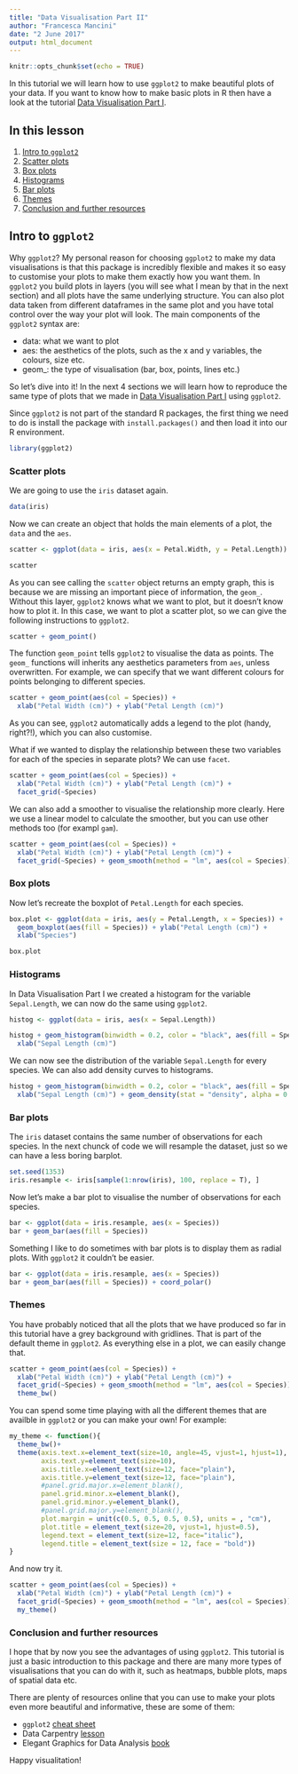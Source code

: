 ```yaml
---
title: "Data Visualisation Part II"
author: "Francesca Mancini"
date: "2 June 2017"
output: html_document
---
```


```r
knitr::opts_chunk$set(echo = TRUE)
```

In this tutorial we will learn how to use `ggplot2` to make beautiful plots of your data. If you want to know how to make basic plots in R then have a look at the tutorial [Data Visualisation Part I](../DataVisPartI/DataVisPartI).

## In this lesson

1. [Intro to `ggplot2`](#intro-to-ggplot2)
2. [Scatter plots](#scatter-plots)
3. [Box plots](#box-plots)
4. [Histograms](#histograms)
5. [Bar plots](#bar-plots)
6. [Themes](#themes)
7. [Conclusion and further resources](#conclusion-and-further-resources)

## Intro to `ggplot2`

Why `ggplot2`? My personal reason for choosing `ggplot2` to make my data visualisations is that this package is incredibly flexible and makes it so easy to customise your plots to make them exactly how you want them. In `ggplot2` you build plots in layers (you will see what I mean by that in the next section) and all plots have the same underlying structure. You can also plot data taken from different dataframes in the same plot and you have total control over the way your plot will look.
The main components of the `ggplot2` syntax are:

* data: what we want to plot
* aes: the aesthetics of the plots, such as the x and y variables, the colours, size etc.
* geom_: the type of visualisation (bar, box, points, lines etc.)

So let's dive into it! 
In the next 4 sections we will learn how to reproduce the same type of plots that we made in [Data Visualisation Part I](../DataVisPartI/DataVisPartI) using `ggplot2`.

Since `ggplot2` is not part of the standard R packages, the first thing we need to do is install the package with `install.packages()` and then load it into our R environment.

```r
library(ggplot2)
```

### Scatter plots

We are going to use the `iris` dataset again.

```r
data(iris)
```

Now we can create an object that holds the main elements of a plot, the `data` and the `aes`.

```r
scatter <- ggplot(data = iris, aes(x = Petal.Width, y = Petal.Length))

scatter
```

As you can see calling the `scatter` object returns an empty graph, this is because we are missing an important piece of information, the `geom_`. Without this layer, `ggplot2` knows what we want to plot, but it doesn't know how to plot it. In this case, we want to plot a scatter plot, so we can give the following instructions to `ggplot2`.

```r
scatter + geom_point()
```

The function `geom_point` tells `ggplot2` to visualise the data as points. The `geom_` functions will inherits any aesthetics parameters from `aes`, unless overwritten. For example, we can specify that we want different colours for points belonging to different species.

```r
scatter + geom_point(aes(col = Species)) +
  xlab("Petal Width (cm)") + ylab("Petal Length (cm)")
```

As you can see, `ggplot2` automatically adds a legend to the plot (handy, right?!), which you can also customise. 

What if we wanted to display the relationship between these two variables for each of the species in separate plots? We can use `facet`.

```r
scatter + geom_point(aes(col = Species)) +
  xlab("Petal Width (cm)") + ylab("Petal Length (cm)") +
  facet_grid(~Species)
```

We can also add a smoother to visualise the relationship more clearly. Here we use a linear model to calculate the smoother, but you can use other methods too (for exampl `gam`).

```r
scatter + geom_point(aes(col = Species)) +
  xlab("Petal Width (cm)") + ylab("Petal Length (cm)") +
  facet_grid(~Species) + geom_smooth(method = "lm", aes(col = Species))
```

### Box plots

Now let's recreate the boxplot of `Petal.Length` for each species.

```r
box.plot <- ggplot(data = iris, aes(y = Petal.Length, x = Species)) +
  geom_boxplot(aes(fill = Species)) + ylab("Petal Length (cm)") +
  xlab("Species")

box.plot

```

### Histograms

In Data Visualisation Part I we created a histogram for the variable `Sepal.Length`, we can now do the same using `ggplot2`.

```r
histog <- ggplot(data = iris, aes(x = Sepal.Length))

histog + geom_histogram(binwidth = 0.2, color = "black", aes(fill = Species)) +
  xlab("Sepal Length (cm)")
```

We can now see the distribution of the variable `Sepal.Length` for every species.
We can also add density curves to histograms.

```r
histog + geom_histogram(binwidth = 0.2, color = "black", aes(fill = Species, y = ..density..)) +
  xlab("Sepal Length (cm)") + geom_density(stat = "density", alpha = 0.7, aes(fill = Species))
```

### Bar plots

The `iris` dataset contains the same number of observations for each species. In the next chunck of code we will resample the dataset, just so we can have a less boring barplot.

```r
set.seed(1353)
iris.resample <- iris[sample(1:nrow(iris), 100, replace = T), ]
```

Now let's make a bar plot to visualise the number of observations for each species.

```r
bar <- ggplot(data = iris.resample, aes(x = Species))
bar + geom_bar(aes(fill = Species))

```

Something I like to do sometimes with bar plots is to display them as radial plots. With `ggplot2` it couldn't be easier.

```r
bar <- ggplot(data = iris.resample, aes(x = Species))
bar + geom_bar(aes(fill = Species)) + coord_polar()

```

### Themes

You have probably noticed that all the plots that we have produced so far in this tutorial have a grey background with gridlines. That is part of the default theme in `ggplot2`. As everything else in a plot, we can easily change that.

```r
scatter + geom_point(aes(col = Species)) +
  xlab("Petal Width (cm)") + ylab("Petal Length (cm)") +
  facet_grid(~Species) + geom_smooth(method = "lm", aes(col = Species)) +
  theme_bw() 
```

You can spend some time playing with all the different themes that are availble in `ggplot2` or you can make your own! For example:

```r
my_theme <- function(){
  theme_bw()+
  theme(axis.text.x=element_text(size=10, angle=45, vjust=1, hjust=1),
        axis.text.y=element_text(size=10),
        axis.title.x=element_text(size=12, face="plain"),
        axis.title.y=element_text(size=12, face="plain"),
        #panel.grid.major.x=element_blank(),
        panel.grid.minor.x=element_blank(),
        panel.grid.minor.y=element_blank(),
        #panel.grid.major.y=element_blank(),
        plot.margin = unit(c(0.5, 0.5, 0.5, 0.5), units = , "cm"),
        plot.title = element_text(size=20, vjust=1, hjust=0.5),
        legend.text = element_text(size=12, face="italic"),
        legend.title = element_text(size = 12, face = "bold"))
}
```


And now try it.

```r
scatter + geom_point(aes(col = Species)) +
  xlab("Petal Width (cm)") + ylab("Petal Length (cm)") +
  facet_grid(~Species) + geom_smooth(method = "lm", aes(col = Species)) +
  my_theme() 
```

### Conclusion and further resources

I hope that by now you see the advantages of using `ggplot2`. This tutorial is just a basic introduction to this package and there are many more types of visualisations that you can do with it, such as heatmaps, bubble plots, maps of spatial data etc.

There are plenty of resources online that you can use to make your plots even more beautiful and informative, these are some of them:

* `ggplot2` [cheat sheet](https://www.rstudio.com/wp-content/uploads/2016/11/ggplot2-cheatsheet-2.1.pdf)
* Data Carpentry [lesson](http://www.datacarpentry.org/R-ecology-lesson/04-visualization-ggplot2.html)
* Elegant Graphics for Data Analysis [book](http://www.springer.com/br/book/9780387981413)

Happy visualitation!
